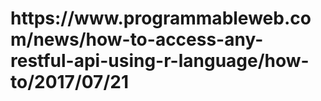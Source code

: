 # https://www.programmableweb.com/news/how-to-access-any-restful-api-using-r-language/how-to/2017/07/21

